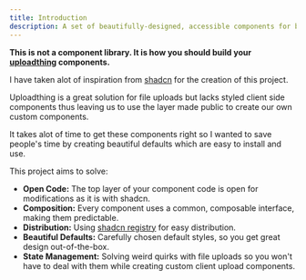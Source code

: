 ```yaml
---
title: Introduction
description: A set of beautifully-designed, accessible components for building uploadthing components. Built for Next.js with Shadcn Registry. Open Source. Open Code.
---
```


**This is not a component library. It is how you should build your [uploadthing](https://uploadthing.com) components.**

I have taken alot of inspiration from [shadcn](https://ui.shadcn.com) for the creation of this project.

Uploadthing is a great solution for file uploads but lacks styled client side components thus leaving us to use the layer made public to create our own custom components.

It takes alot of time to get these components right so I wanted to save people's time by creating beautiful defaults which are easy to install and use.

This project aims to solve:

- **Open Code:** The top layer of your component code is open for modifications as it is with shadcn.
- **Composition:** Every component uses a common, composable interface, making them predictable.
- **Distribution:** Using [shadcn registry](https://ui.shadcn.com/docs/registry) for easy distribution.
- **Beautiful Defaults:** Carefully chosen default styles, so you get great design out-of-the-box.
- **State Management:** Solving weird quirks with file uploads so you won't have to deal with them while creating custom client upload components.
